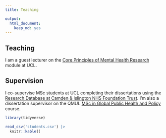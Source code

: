 ```yaml
---
title: Teaching

output:
  html_document:
    keep_md: yes
---
```

## Teaching
I am a guest lecturer on the [Core Principles of Mental Health Research](https://www.ucl.ac.uk/module-catalogue/modules/core-principles-of-mental-health-research-PSBS0002) module at UCL. 

## Supervision
I co-supervise MSc students at UCL completing their dissertations using the [Research Database at Camden & Islington NHS Foundation Trust](https://www.candi.nhs.uk/health-professionals/research/ci-research-database). I'm also a dissertation supervisor on the QMUL [MSc in Global Public Health and Policy](https://www.qmul.ac.uk/postgraduate/taught/coursefinder/courses/global-public-health-and-policy-msc) course.

```r
library(tidyverse)

read_csv('students.csv') |> 
  knitr::kable()
```
